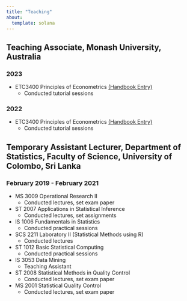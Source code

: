 ```yaml
---
title: "Teaching"
about:
  template: solana
---
```


## Teaching Associate, Monash University, Australia

### 2023

-   ETC3400 Principles of Econometrics [(Handbook Entry)](https://handbook.monash.edu/2023/units/ETC3400?year=2023)
    -   Conducted tutorial sessions

### 2022

-   ETC3400 Principles of Econometrics [(Handbook Entry)](https://handbook.monash.edu/2022/units/ETC3400?year=2022)
    -   Conducted tutorial sessions

## Temporary Assistant Lecturer, Department of Statistics, Faculty of Science, University of Colombo, Sri Lanka

### February 2019 - February 2021

-   MS 3009 Operational Research II
    -   Conducted lectures, set exam paper
-   ST 2007 Applications in Statistical Inference
    -   Conducted lectures, set assignments
-   IS 1006 Fundamentals in Statistics
    -   Conducted practical sessions
-   SCS 2211 Laboratory II (Statistical Methods using R)
    -   Conducted lectures
-   ST 1012 Basic Statistical Computing
    -   Conducted practical sessions
-   IS 3053 Data Mining
    -   Teaching Assistant
-   ST 2008 Statistical Methods in Quality Control
    -   Conducted lectures, set exam paper
-   MS 2001 Statistical Quality Control
    -   Conducted lectures, set exam paper